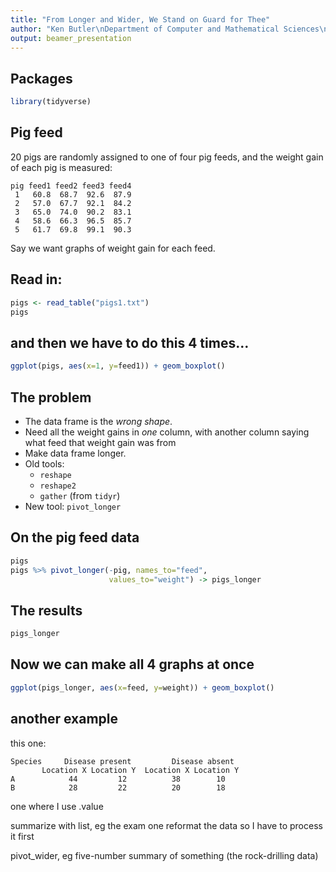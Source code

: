 ```yaml
---
title: "From Longer and Wider, We Stand on Guard for Thee"
author: "Ken Butler\nDepartment of Computer and Mathematical Sciences\nUTSC (Scarborough)"
output: beamer_presentation
---
```


## Packages

```r
library(tidyverse)
```


## Pig feed

20 pigs are randomly assigned to one of four pig feeds, and the weight gain of each pig is measured:

```
pig feed1 feed2 feed3 feed4
 1   60.8  68.7  92.6  87.9
 2   57.0  67.7  92.1  84.2
 3   65.0  74.0  90.2  83.1
 4   58.6  66.3  96.5  85.7
 5   61.7  69.8  99.1  90.3
```

Say we want graphs of weight gain for each feed.

## Read in:


```r
pigs <- read_table("pigs1.txt")
pigs
```


## and then we have to do this 4 times...

```r
ggplot(pigs, aes(x=1, y=feed1)) + geom_boxplot()
```

## The problem

- The data frame is the *wrong shape*.
- Need all the weight gains in *one* column, with another column saying what feed that weight gain was from
- Make data frame longer.
- Old tools:
  - `reshape`
  - `reshape2`
  - `gather` (from `tidyr`)
- New tool: `pivot_longer`

## On the pig feed data

```r
pigs
pigs %>% pivot_longer(-pig, names_to="feed", 
                      values_to="weight") -> pigs_longer
```

## The results

```r
pigs_longer
```


## Now we can make all 4 graphs at once

```r
ggplot(pigs_longer, aes(x=feed, y=weight)) + geom_boxplot()
```


## another example

this one:

```
Species     Disease present         Disease absent
       Location X Location Y  Location X Location Y
A            44         12          38        10
B            28         22          20        18
```

one where I use .value

summarize with list, eg the exam one
reformat the data so I have to process it first

pivot_wider, eg five-number summary of something (the rock-drilling data)









